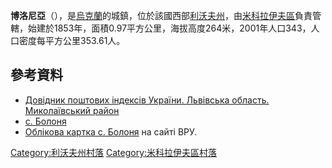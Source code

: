 {{coord|49|23|56|N|23|51|35|E|scale:100000|display=title}}

'''博洛尼亞'''（{{lang-uk|Болоня}}），是[[烏克蘭|烏克蘭]]的城鎮，位於該國西部[[利沃夫州|利沃夫州]]，由[[米科拉伊夫區|米科拉伊夫區]]負責管轄，始建於1853年，面積0.97平方公里，海拔高度264米，2001年人口343，人口密度每平方公里353.61人。

==參考資料==
*[https://web.archive.org/web/20160216134314/http://www.uaidx.com/13/292/index Довідник поштових індексів України. Львівська область. Миколаївський район]
*[http://w1.c1.rada.gov.ua/pls/z7503/A005?rf7571=20158 с. Болоня]
* [http://w1.c1.rada.gov.ua/pls/z7503/A005?rf7571=20158 Облікова картка с. Болоня] на сайті ВРУ.

[[Category:利沃夫州村落|Category:利沃夫州村落]]
[[Category:米科拉伊夫區村落|Category:米科拉伊夫區村落]]


{{Lviv-geo-stub}}